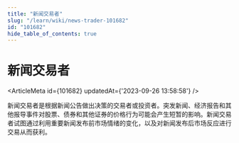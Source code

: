 ```yaml
---
title: "新闻交易者"
slug: "/learn/wiki/news-trader-101682"
id: "101682"
hide_table_of_contents: true
---
```



# 新闻交易者

<ArticleMeta id={101682} updatedAt={'2023-09-26 13:58:58'} />
<div className='border-solid border-b border-t-0 my-4 border-[var(--ifm-color-gray-300)]' />

新闻交易者是根据新闻公告做出决策的交易者或投资者。突发新闻、经济报告和其他报导事件对股票、债券和其他证券的价格行为可能会产生短暂的影响。新闻交易者试图通过利用重要新闻发布前市场情绪的变化，以及对新闻发布后市场反应进行交易从而获利。
